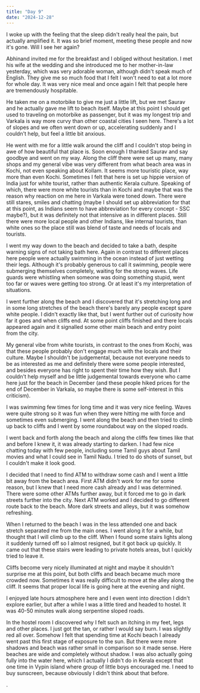 ```yaml
---
title: "Day 9"
date: "2024-12-28"
---
```

I woke up with the feeling that the sleep didn't really heal the pain, but actually amplified it. It was so brief moment, meeting these people and now it's gone. Will I see her again? 

Abhinand invited me for the breakfast and I obliged without hesitation. I met his wife at the wedding and she introduced me to her mother-in-law yesterday, which was very adorable woman, although didn't speak much of English. They give me so much food that I felt I won't need to eat a lot more for whole day. It was very nice meal and once again I felt that people here are tremendously hospitable. 

He taken me on a motorbike to give me just a little lift, but we met Saurav and he actually gave me lift to beach itself. Maybe at this point I should get used to traveling on motorbike as passenger, but it was my longest trip and Varkala is way more curvy than other coastal cities I seen here. There's a lot of slopes and we often went down or up, accelerating suddenly and I couldn't help, but feel a little bit anxious. 

He went with me for a little walk around the cliff and I couldn't stop being in awe of how beautiful that place is. Soon enough I thanked Saurav and say goodbye and went on my way. Along the cliff there were set up many, many shops and my general vibe was very different from what beach area was in Kochi, not even speaking about Kollam. It seems more touristic place, way more than even Kochi. Sometimes I felt that here is set up hippie version of India just for white tourist, rather than authentic Kerala culture. Speaking of which, there were more white tourists than in Kochi and maybe that was the reason why reaction on me here in Varkala were toned down. There were still stares, smiles and chatting (maybe I should set up abbreviation for that at this point, as Indians seem to have abbreviation for every concept - SSC maybe?), but it was definitely not that intensive as in different places. Still there were more local people and other Indians, like internal tourists, than white ones so the place still was blend of taste and needs of locals and tourists. 

I went my way down to the beach and decided to take a bath, despite warning signs of not taking bath here. Again in contrast to different places here people were actually swimming in the ocean instead of just wetting their legs. Although it's probably generous to call it swimming, people were submerging themselves completely, waiting for the strong waves. Life guards were whistling when someone was doing something stupid, went too far or waves were getting too strong. Or at least it's my interpretation of situations.

I went further along the beach and I discovered that it's stretching long and in some long stretches of the beach there's barely any people except spare white people. I didn't exactly like that, but I went further out of curiosity how far it goes and when cliffs end. At some point cliffs finished and there locals appeared again and it signalled some other main beach and entry point from the city.

My general vibe from white tourists, in contrast to the ones from Kochi, was that these people probably don't engage much with the locals and their culture. Maybe I shouldn't be judgemental, because not everyone needs to be as interested as me and definitely there were some people interested, and besides everyone has right to spent their time how they wish. But I couldn't help myself and be little judgemental towards everyone who came here just for the beach in December (and these people hiked prices for the end of December in Varkala, so maybe there is some self-interest in this criticism).

I was swimming few times for long time and it was very nice feeling. Waves were quite strong so it was fun when they were hitting me with force and sometimes even submerging. I went along the beach and then tried to climb up back to cliffs and I went by some roundabout way on the sloped roads. 

I went back and forth along the beach and along the cliffs few times like that and before I knew it, it was already starting to darken. I had few nice chatting today with few people, including some Tamil guys about Tamil movies and what I could see in Tamil Nadu. I tried to do shots of sunset, but I couldn't make it look good. 

I decided that I need to find ATM to withdraw some cash and I went a little bit away from the beach area. First ATM didn't work for me for some reason, but I knew that I need more cash already and I was determined. There were some other ATMs further away, but it forced me to go in dark streets further into the city. Next ATM worked and I decided to go different route back to the beach. More dark streets and alleys, but it was somehow refreshing.

When I returned to the beach I was in the less attended one and back stretch separated me from the main ones. I went along it for a while, but thought that I will climb up to the cliff. When I found some stairs lights along it suddenly turned off so I almost resigned, but it got back up quickly. It came out that these stairs were leading to private hotels areas, but I quickly tried to leave it. 

Cliffs become very nicely illuminated at night and maybe it shouldn't surprise me at this point, but both cliffs and beach became much more crowded now. Sometimes it was really difficult to move at the alley along the cliff. It seems that proper local life is going here at the evening and night. 

I enjoyed late hours atmosphere here and I even went into direction I didn't explore earlier, but after a while I was a little tired and headed to hostel. It was 40-50 minutes walk along serpentine sloped roads.

In the hostel room I discovered why I felt such an itching in my feet, legs and other places. I just got the tan, or rather I would say burn. I was slightly red all over. Somehow I felt that spending time at Kochi beach I already went past this first stage of exposure to the sun. But there were more shadows and beach was rather small in comparison so it made sense. Here beaches are wide and completely without shadow. I was also actually going fully into the water here, which I actually I didn't do in Kerala except that one time in Vypin island where group of little boys encouraged me. I need to buy sunscreen, because obviously I didn't think about that before.

. 
